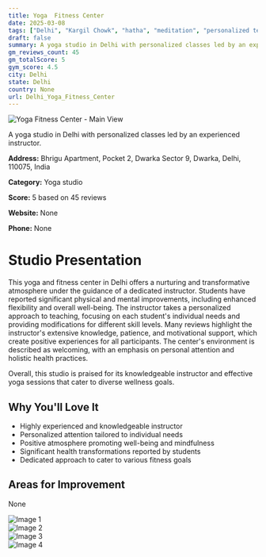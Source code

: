 ```yaml
---
title: Yoga  Fitness Center
date: 2025-03-08
tags: ["Delhi", "Kargil Chowk", "hatha", "meditation", "personalized teaching", "supportive atmosphere", "Delhi"]  
draft: false
summary: A yoga studio in Delhi with personalized classes led by an experienced instructor.
gm_reviews_count: 45
gm_totalScore: 5
gym_score: 4.5
city: Delhi
state: Delhi
country: None
url: Delhi_Yoga_Fitness_Center
---
```


<div className="aspect-[16/9] relative my-8">
  <img 
    src="https://lh5.googleusercontent.com/p/AF1QipOPnR31wYRNi2ks9jyIAYuwEemkMMdh-MpKTJSs=w1920-h1080-k-no"
    alt="Yoga  Fitness Center - Main View"
    className="object-cover absolute inset-0 w-full h-full rounded-lg"
  />
</div>

A yoga studio in Delhi with personalized classes led by an experienced instructor.

**Address:** Bhrigu Apartment, Pocket 2, Dwarka Sector 9, Dwarka, Delhi, 110075, India

**Category:** Yoga studio

**Score:** 5 based on 45 reviews

**Website:** None

**Phone:** None

# Studio Presentation

This yoga and fitness center in Delhi offers a nurturing and transformative atmosphere under the guidance of a dedicated instructor. Students have reported significant physical and mental improvements, including enhanced flexibility and overall well-being. The instructor takes a personalized approach to teaching, focusing on each student's individual needs and providing modifications for different skill levels. Many reviews highlight the instructor's extensive knowledge, patience, and motivational support, which create positive experiences for all participants. The center's environment is described as welcoming, with an emphasis on personal attention and holistic health practices.

Overall, this studio is praised for its knowledgeable instructor and effective yoga sessions that cater to diverse wellness goals.

## Why You'll Love It

- Highly experienced and knowledgeable instructor
- Personalized attention tailored to individual needs
- Positive atmosphere promoting well-being and mindfulness
- Significant health transformations reported by students
- Dedicated approach to cater to various fitness goals

## Areas for Improvement

None

<div className="grid grid-cols-1 xl:grid-cols-2 gap-4 my-8">
<div className="aspect-[4/3] relative"><img src="https://lh3.googleusercontent.com/p/AF1QipMw9Jo7dIbt7qCqD-8jhvusDVQ9-bZUXs6_O82h=w1920-h1080-k-no" alt="Image 1" className="object-cover absolute inset-0 w-full h-full rounded-lg" /></div>
<div className="aspect-[4/3] relative"><img src="https://lh5.googleusercontent.com/p/AF1QipNbieYniRQOjVx9Ux4EV78o_anXOdzgYCckYKDc=w1920-h1080-k-no" alt="Image 2" className="object-cover absolute inset-0 w-full h-full rounded-lg" /></div>
<div className="aspect-[4/3] relative"><img src="https://lh5.googleusercontent.com/p/AF1QipMdyxFZOfBBElNFnBAye73_twgqT66SwAUSySOv=w1920-h1080-k-no" alt="Image 3" className="object-cover absolute inset-0 w-full h-full rounded-lg" /></div>
<div className="aspect-[4/3] relative"><img src="https://lh5.googleusercontent.com/p/AF1QipMR9mXZFjjTvVHRxiqJoEHpr9HP8o2xXNLj1bAz=w1920-h1080-k-no" alt="Image 4" className="object-cover absolute inset-0 w-full h-full rounded-lg" /></div>
</div>